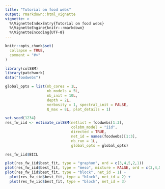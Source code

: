 ```yaml
---
title: "Tutorial on food webs"
output: rmarkdown::html_vignette
vignette: >
  %\VignetteIndexEntry{Tutorial on food webs}
  %\VignetteEngine{knitr::rmarkdown}
  %\VignetteEncoding{UTF-8}
---
```


```r
knitr::opts_chunk$set(
  collapse = TRUE,
  comment = "#>"
)
```

```r
library(colSBM)
library(patchwork)
data("foodwebs")
```




```r
global_opts = list(nb_cores = 1L,
                   nb_models = 5L,
                   nb_init = 10L,
                   depth = 2L,
                   verbosity = 1, spectral_init = FALSE,
                   Q_max = 8L, plot_details = 1)

set.seed(1234)
res_fw_iid <- estimate_colSBM(netlist = foodwebs[1:3],
                              colsbm_model = "iid", 
                              directed = TRUE,
                              net_id = names(foodwebs)[1:3],
                              nb_run = 1L, 
                              global_opts = global_opts)
```
```r
res_fw_iid$BICL
```

```r
plot(res_fw_iid$best_fit, type = "graphon", ord = c(3,4,5,2,1))
plot(res_fw_iid$best_fit, type = "meso", mixture = FALSE, ord = c(3,4,5,2,1))
plot(res_fw_iid$best_fit, type = "block", net_id = 1) + 
  plot(res_fw_iid$best_fit, type = "block", net_id = 2) +
  plot(res_fw_iid$best_fit, type = "block", net_id = 3) 
```

